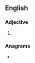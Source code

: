 ==English==

===Adjective===
{{head|en|adjective superlative form}}

# {{en-superlative of|beady}}

===Anagrams===
* {{anagrams|en|a=abdeeist|diabetes}}